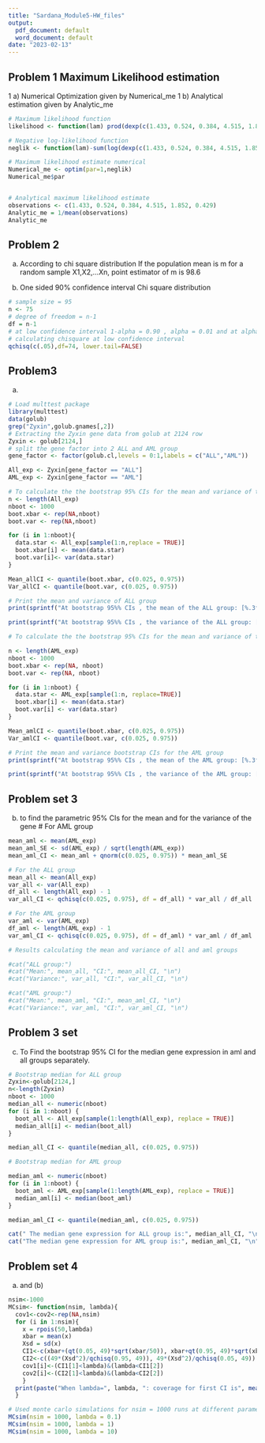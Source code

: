 ---
title: "Sardana_Module5-HW_files"
output:
  pdf_document: default
  word_document: default
date: "2023-02-13"
---
## Problem 1 Maximum Likelihood estimation 
1 a) Numerical Optimization given by Numerical_me
1 b) Analytical estimation given by Analytic_me
```{r}
# Maximum likelihood function
likelihood <- function(lam) prod(dexp(c(1.433, 0.524, 0.384, 4.515, 1.852, 0.429), rate = lam))

# Negative log-likelihood function
neglik <- function(lam)-sum(log(dexp(c(1.433, 0.524, 0.384, 4.515, 1.852, 0.429), rate = lam)))

# Maximum likelihood estimate numerical
Numerical_me <- optim(par=1,neglik)
Numerical_me$par


# Analytical maximum likelihood estimate
observations <- c(1.433, 0.524, 0.384, 4.515, 1.852, 0.429)
Analytic_me = 1/mean(observations)
Analytic_me


```

## Problem 2 
a) According to chi square distribution
If the population mean is m for a  random sample X1,X2,...Xn, 
point estimator of m is 98.6 

b) One sided 90% confidence interval Chi square distribution
```{r}
# sample size = 95
n <- 75
# degree of freedom = n-1 
df = n-1
# at low confidence interval 1-alpha = 0.90 , alpha = 0.01 and at alpha/2 = 0.05
# calculating chisquare at low confidence interval
qchisq(c(.05),df=74, lower.tail=FALSE)

```

## Problem3 
a) 
```{r}
# Load multtest package
library(multtest)
data(golub)
grep("Zyxin",golub.gnames[,2])
# Extracting the Zyxin gene data from golub at 2124 row
Zyxin <- golub[2124,]
# split the gene factor into 2 ALL and AML group
gene_factor <- factor(golub.cl,levels = 0:1,labels = c("ALL","AML"))

All_exp <- Zyxin[gene_factor == "ALL"]
AML_exp <- Zyxin[gene_factor == "AML"]

# To calculate the the bootstrap 95% CIs for the mean and variance of the ALL group
n <- length(All_exp)
nboot <- 1000
boot.xbar <- rep(NA,nboot)
boot.var <- rep(NA,nboot)

for (i in 1:nboot){
  data.star <- All_exp[sample(1:n,replace = TRUE)]
  boot.xbar[i] <- mean(data.star)
  boot.var[i]<- var(data.star)
} 

Mean_allCI <- quantile(boot.xbar, c(0.025, 0.975))
Var_allCI <- quantile(boot.var, c(0.025, 0.975))

# Print the mean and variance of ALL group 
print(sprintf("At bootstrap 95%% CIs , the mean of the ALL group: [%.3f, %.3f]", Mean_allCI[1], Mean_allCI[2]))

print(sprintf("At bootstrap 95%% CIs , the variance of the ALL group: [%.3f, %.3f]", Var_allCI[1], Var_allCI[2]))

# To calculate the the bootstrap 95% CIs for the mean and variance of the AML group

n <- length(AML_exp)
nboot <- 1000
boot.xbar <- rep(NA, nboot)
boot.var <- rep(NA, nboot)

for (i in 1:nboot) {
  data.star <- AML_exp[sample(1:n, replace=TRUE)]
  boot.xbar[i] <- mean(data.star)
  boot.var[i] <- var(data.star)
}

Mean_amlCI <- quantile(boot.xbar, c(0.025, 0.975))
Var_amlCI <- quantile(boot.var, c(0.025, 0.975))

# Print the mean and variance bootstrap CIs for the AML group
print(sprintf("At bootstrap 95%% CIs , the mean of the AML group: [%.3f, %.3f]", Mean_amlCI[1], Mean_amlCI[2]))

print(sprintf("At bootstrap 95%% CIs , the variance of the AML group: [%.3f,%.3f]", Var_amlCI[1], Var_amlCI[2]))


```
## Problem set 3 
(b)	to find the parametric 95% CIs for the mean and for the variance of the gene
# For AML group 

```{r}
mean_aml <- mean(AML_exp)
mean_aml_SE <- sd(AML_exp) / sqrt(length(AML_exp))
mean_aml_CI <- mean_aml + qnorm(c(0.025, 0.975)) * mean_aml_SE

# For the ALL group
mean_all <- mean(All_exp)
var_all <- var(All_exp)
df_all <- length(All_exp) - 1
var_all_CI <- qchisq(c(0.025, 0.975), df = df_all) * var_all / df_all

# For the AML group
var_aml <- var(AML_exp)
df_aml <- length(AML_exp) - 1
var_aml_CI <- qchisq(c(0.025, 0.975), df = df_aml) * var_aml / df_aml

# Results calculating the mean and variance of all and aml groups

#cat("ALL group:")
#cat("Mean:", mean_all, "CI:", mean_all_CI, "\n")
#cat("Variance:", var_all, "CI:", var_all_CI, "\n")

#cat("AML group:")
#cat("Mean:", mean_aml, "CI:", mean_aml_CI, "\n")
#cat("Variance:", var_aml, "CI:", var_aml_CI, "\n")

```

## Problem 3 set
(c)
To Find the bootstrap 95% CI for the median gene expression in aml and all groups separately.

```{r}
# Bootstrap median for ALL group
Zyxin<-golub[2124,]
n<-length(Zyxin)
nboot <- 1000
median_all <- numeric(nboot)
for (i in 1:nboot) {
  boot_all <- All_exp[sample(1:length(All_exp), replace = TRUE)]
  median_all[i] <- median(boot_all)
}

median_all_CI <- quantile(median_all, c(0.025, 0.975))

# Bootstrap median for AML group

median_aml <- numeric(nboot)
for (i in 1:nboot) {
  boot_aml <- AML_exp[sample(1:length(AML_exp), replace = TRUE)]
  median_aml[i] <- median(boot_aml)
}

median_aml_CI <- quantile(median_aml, c(0.025, 0.975))

cat(" The median gene expression for ALL group is:", median_all_CI, "\n")
cat("The median gene expression for AML group is:", median_aml_CI, "\n")


```
## Problem set 4
(a) and (b)

```{r}

nsim<-1000
MCsim<- function(nsim, lambda){
  cov1<-cov2<-rep(NA,nsim) 
  for (i in 1:nsim){
    x = rpois(50,lambda)
    xbar = mean(x)
    Xsd = sd(x)
    CI1<-c(xbar+(qt(0.05, 49)*sqrt(xbar/50)), xbar+qt(0.95, 49)*sqrt(xbar/50))
    CI2<-c((49*(Xsd^2)/qchisq(0.95, 49)), 49*(Xsd^2)/qchisq(0.05, 49))
    cov1[i]<-(CI1[1]<lambda)&(lambda<CI1[2])
    cov2[i]<-(CI2[1]<lambda)&(lambda<CI2[2])
    }
  print(paste("When lambda=", lambda, ": coverage for first CI is", mean(cov1), ", coverage for second CI is", mean(cov2), ".")) 
  }

# Used monte carlo simulations for nsim = 1000 runs at different parameter values
MCsim(nsim = 1000, lambda = 0.1)
MCsim(nsim = 1000, lambda = 1)
MCsim(nsim = 1000, lambda = 10)


```






